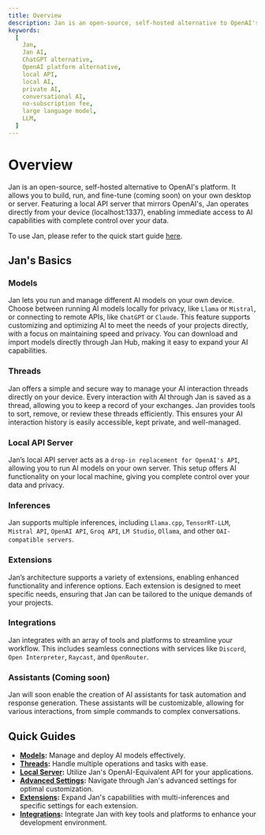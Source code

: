 ```yaml
---
title: Overview
description: Jan is an open-source, self-hosted alternative to OpenAI's platform - build and run AI on your own desktop or server.
keywords:
  [
    Jan,
    Jan AI,
    ChatGPT alternative,
    OpenAI platform alternative,
    local API,
    local AI,
    private AI,
    conversational AI,
    no-subscription fee,
    large language model,
    LLM,
  ]
---
```



# Overview

Jan is an open-source, self-hosted alternative to OpenAI's platform. It allows you to build, run, and fine-tune (coming soon) on your own desktop or server. Featuring a local API server that mirrors OpenAI's, Jan operates directly from your device (localhost:1337), enabling immediate access to AI capabilities with complete control over your data.

To use Jan, please refer to the quick start guide [here](https://jan.ai/docs/quickstart).

## Jan's Basics

### Models
Jan lets you run and manage different AI models on your own device. Choose between running AI models locally for privacy, like `Llama` or `Mistral`, or connecting to remote APIs, like `ChatGPT` or `Claude`. This feature supports customizing and optimizing AI to meet the needs of your projects directly, with a focus on maintaining speed and privacy. You can download and import models directly through Jan Hub, making it easy to expand your AI capabilities.

### Threads
Jan offers a simple and secure way to manage your AI interaction threads directly on your device. Every interaction with AI through Jan is saved as a thread, allowing you to keep a record of your exchanges. Jan provides tools to sort, remove, or review these threads efficiently. This ensures your AI interaction history is easily accessible, kept private, and well-managed.

### Local API Server
Jan’s local API server acts as a `drop-in replacement for OpenAI's API`, allowing you to run AI models on your own server. This setup offers AI functionality on your local machine, giving you complete control over your data and privacy.

### Inferences
Jan supports multiple inferences, including `Llama.cpp`, `TensorRT-LLM`, `Mistral API`, `OpenAI API`, `Groq API`, `LM Studio`, `Ollama`, and other `OAI-compatible servers`.

### Extensions
Jan’s architecture supports a variety of extensions, enabling enhanced functionality and inference options. Each extension is designed to meet specific needs, ensuring that Jan can be tailored to the unique demands of your projects.

### Integrations
Jan integrates with an array of tools and platforms to streamline your workflow. This includes seamless connections with services like `Discord`, `Open Interpreter`, `Raycast`, and `OpenRouter`. 

### Assistants (Coming soon)
Jan will soon enable the creation of AI assistants for task automation and response generation. These assistants will be customizable, allowing for various interactions, from simple commands to complex conversations.

## Quick Guides

- **[Models](/docs/models):** Manage and deploy AI models effectively.
- **[Threads](/docs/threads):** Handle multiple operations and tasks with ease.
- **[Local Server](/docs/local-api):** Utilize Jan's OpenAI-Equivalent API for your applications.
- **[Advanced Settings](/docs/advanced):** Navigate through Jan's advanced settings for optimal customization.
- **[Extensions](/docs/extensions):** Expand Jan's capabilities with multi-inferences and specific settings for each extension.
- **[Integrations](/integrations):** Integrate Jan with key tools and platforms to enhance your development environment.
